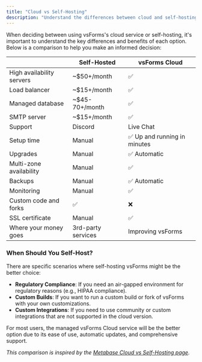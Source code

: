 ```yaml
---
title: "Cloud vs Self-Hosting"
description: "Understand the differences between cloud and self-hosting options for vsForms"
---
```


When deciding between using vsForms's cloud service or self-hosting, it's important to understand the key differences and benefits of each option. Below is a comparison to help you make an informed decision:

|                         | Self-Hosted                         | vsForms Cloud                      |
| ------------------------------ | ----------------------------------- | ---------------------------------- |
| High availability servers      | \~$50+/month                        | ✅                                 |
| Load balancer                  | \~$15+/month                        | ✅                                 |
| Managed database               | \~$45-70+/month                     | ✅                                 |
| SMTP server                    | \~$15+/month                        | ✅                                 |
| Support                        | Discord                    | Live Chat                     |
| Setup time                     | Manual                              | ✅ Up and running in minutes       |
| Upgrades                       | Manual                              | ✅ Automatic                       |
| Multi-zone availability        | Manual                              | ✅                                 |
| Backups                        | Manual                              | ✅ Automatic                       |
| Monitoring                     | Manual                              | ✅                                 |
| Custom code and forks          | ✅                                  | ❌                                 |
| SSL certificate                | Manual                              | ✅                                 |
| Where your money goes              | 3rd-party services                  | Improving vsForms   |

### When Should You Self-Host?

There are specific scenarios where self-hosting vsForms might be the better choice:

- **Regulatory Compliance**: If you need an air-gapped environment for regulatory reasons (e.g., HIPAA compliance).
- **Custom Builds**: If you want to run a custom build or fork of vsForms with your own customizations.
- **Custom Integrations**: If you need to use community or custom integrations that are not supported in the cloud version.

For most users, the managed vsForms Cloud service will be the better option due to its ease of use, automatic updates, and comprehensive support.

*This comparison is inspired by the [Metabase Cloud vs Self-Hosting page](https://www.metabase.com/docs/latest/cloud/cloud-vs-self-hosting).*
